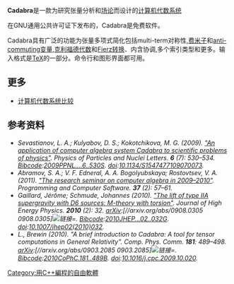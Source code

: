 {{Infobox software
| name = Cadabra
| caption = Cadabra 图形交互界面
| developer = Kasper Peeters
|screenshot             =[[File:Mac环境下验证Bianchi_identity。.png|thumb]]
| latest_release_version = 2.2.6
| latest_release_date = {{release date and age|2019|04|19}}
| programming language = [[C++|C++]]
| operating_system = [[Cross-platform|Cross-platform]] [https://web.archive.org/web/20070709045001/http://www.aei.mpg.de/~peekas/cadabra/download.html (list)]
| genre = [[计算机代数系统|计算机代数系统]]
| license = [[GNU_General_Public_License|GPL]]
| website = {{URL|http://cadabra.science}}
}}
{{multiple issues|
{{expand|time=2016-11-24T11:28:34+00:00}}
{{refimprove|time=2016-11-24T11:28:34+00:00}}
{{unreferenced|time=2016-11-24T11:28:34+00:00}}
}}
'''Cadabra'''是一款为研究张量分析和[[场论|场论]]而设计的[[计算机代数系统|计算机代数系统]]

在GNU通用公共许可证下发布的，Cadabra是免费软件。

Cadabra具有广泛的功能为张量多项式简化包括multi-term对称性,[[费米子|费米子]]和[[反交換律|anti-commuting变量,]][[克利福德代数|克利福德代数]]和[[Fierz转换|Fierz转换]]、内含协调,多个索引类型和更多。输入格式是[[TeX|TeX]]的一部分。命令行和图形界面都可用。

== 更多 ==
* [[计算机代数系统比较|计算机代数系统比较]]

== 参考资料 ==
* <cite class="citation journal">Sevastianov, L. A.; Kulyabov, D. S.; Kokotchikova, M. G. (2009). [https://web.archive.org/web/20190924194912/https://link.springer.com/article/10.1134/S1547477109070073 "An application of computer algebra system Cadabra to scientific problems of physics"]. ''Physics of Particles and Nuclei Letters''. '''6''' (7): 530–534. </cite><cite class="citation journal">[[Bibcode|Bibcode]]:[[bibcode:2009PPNL....6..530S|2009PPNL....6..530S]]. [[DOI|doi]]:[[doi:10.1134/S1547477109070073|10.1134/S1547477109070073]].</cite><span class="Z3988" title="ctx_ver=Z39.88-2004&rfr_id=info%3Asid%2Fen.wikipedia.org%3ACadabra+%28computer+program%29&rft.atitle=An+application+of+computer+algebra+system+Cadabra+to+scientific+problems+of+physics&rft.aufirst=L.+A.&rft.au=Kokotchikova%2C+M.+G.&rft.au=Kulyabov%2C+D.+S.&rft.aulast=Sevastianov&rft.date=2009&rft.genre=article&rft_id=http%3A%2F%2Fwww.springerlink.com%2Fcontent%2F470v5n5w76j42416%2F&rft_id=info%3Abibcode%2F2009PPNL....6..530S&rft_id=info%3Adoi%2F10.1134%2FS1547477109070073&rft.issue=7&rft.jtitle=Physics+of+Particles+and+Nuclei+Letters&rft.pages=530-534&rft_val_fmt=info%3Aofi%2Ffmt%3Akev%3Amtx%3Ajournal&rft.volume=6"> </span>
* <cite class="citation journal">Abramov, S. A.; V. F. Edneral, A. A. Bogolyubskaya; Rostovtsev, V. A. (2011). [https://web.archive.org/web/20190924194910/https://link.springer.com/article/10.1134/S0361768811020010 "The research seminar on computer algebra in 2009–2010"]. </cite><cite class="citation journal">''Programming and Computer Software''. '''37''' (2): 57–61.</cite><span class="Z3988" title="ctx_ver=Z39.88-2004&rfr_id=info%3Asid%2Fen.wikipedia.org%3ACadabra+%28computer+program%29&rft.atitle=The+research+seminar+on+computer+algebra+in+2009%932010&rft.aufirst=S.+A.&rft.aulast=Abramov&rft.au=Rostovtsev%2C+V.+A.&rft.au=V.+F.+Edneral%2C+A.+A.+Bogolyubskaya&rft.date=2011&rft.genre=article&rft_id=http%3A%2F%2Fwww.springerlink.com%2Fcontent%2F6435727725606x11%2F&rft.issue=2&rft.jtitle=Programming+and+Computer+Software&rft.pages=57-61&rft_val_fmt=info%3Aofi%2Ffmt%3Akev%3Amtx%3Ajournal&rft.volume=37"> </span>
* <cite class="citation journal">Gaillard, Jérôme; Schmude, Johannes (2010). [https://web.archive.org/web/20190924194911/https://link.springer.com/article/10.1007/JHEP02(2010)032 "The lift of type IIA supergravity with D6 sources: M-theory with torsion"]. ''Journal of High Energy Physics''. '''2010''' (2): 32. [[arXiv|arXiv]]:<span class="plainlinks">[//arxiv.org/abs/0908.0305 0908.0305][[File:Lock-green.svg|链接=]]</span>. </cite><cite class="citation journal">[[Bibcode|Bibcode]]:[[bibcode:2010JHEP...02..032G|2010JHEP...02..032G]]. [[DOI|doi]]:[[doi:10.1007/jhep02(2010)032|10.1007/jhep02(2010)032]].</cite><span class="Z3988" title="ctx_ver=Z39.88-2004&rfr_id=info%3Asid%2Fen.wikipedia.org%3ACadabra+%28computer+program%29&rft.atitle=The+lift+of+type+IIA+supergravity+with+D6+sources%3A+M-theory+with+torsion&rft.aufirst=J%C3%A9r%C3%B4me&rft.aulast=Gaillard&rft.au=Schmude%2C+Johannes&rft.date=2010&rft.genre=article&rft_id=http%3A%2F%2Fwww.springerlink.com%2Fcontent%2Fw5j40481w4v0573r%2F&rft_id=info%3Aarxiv%2F0908.0305&rft_id=info%3Abibcode%2F2010JHEP...02..032G&rft_id=info%3Adoi%2F10.1007%2Fjhep02%282010%29032&rft.issue=2&rft.jtitle=Journal+of+High+Energy+Physics&rft.pages=32&rft_val_fmt=info%3Aofi%2Ffmt%3Akev%3Amtx%3Ajournal&rft.volume=2010"> </span>
* <cite class="citation journal">L., Brewin (2010). "A brief introduction to Cadabra: A tool for tensor computations in General Relativity". ''Comp. Phys. Comm''. '''181''': 489–498. [[arXiv|arXiv]]:<span class="plainlinks">[//arxiv.org/abs/0903.2085 0903.2085][[File:Lock-green.svg|链接=]]</span>. </cite><cite class="citation journal">[[Bibcode|Bibcode]]:[[bibcode:2010CoPhC.181..489B|2010CoPhC.181..489B]]. [[DOI|doi]]:[[doi:10.1016/j.cpc.2009.10.020|10.1016/j.cpc.2009.10.020]].</cite><span class="Z3988" title="ctx_ver=Z39.88-2004&rfr_id=info%3Asid%2Fen.wikipedia.org%3ACadabra+%28computer+program%29&rft.atitle=A+brief+introduction+to+Cadabra%3A+A+tool+for+tensor+computations+in+General+Relativity&rft.aufirst=Brewin&rft.aulast=L.&rft.date=2010&rft.genre=article&rft_id=info%3Aarxiv%2F0903.2085&rft_id=info%3Abibcode%2F2010CoPhC.181..489B&rft_id=info%3Adoi%2F10.1016%2Fj.cpc.2009.10.020&rft.jtitle=Comp.+Phys.+Comm.&rft.pages=489-498&rft_val_fmt=info%3Aofi%2Ffmt%3Akev%3Amtx%3Ajournal&rft.volume=181"> </span>

{{计算机代数系统}}

[[Category:用C++編程的自由軟體|Category:用C++編程的自由軟體]]